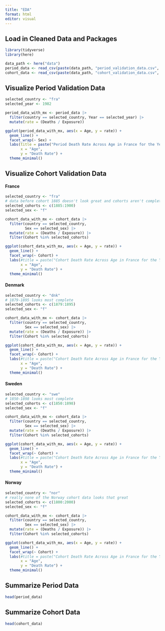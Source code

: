 ```yaml
---
title: "EDA"
format: html
editor: visual
---
```


## Load in Cleaned Data and Packages

```r
library(tidyverse)
library(here)
```

```r
data_path <- here("data")
period_data <- read_csv(paste(data_path, "period_validation_data.csv", sep="/"))
cohort_data <- read_csv(paste(data_path, "cohort_validation_data.csv", sep="/"))                        
```

## Visualize Period Validation Data

```r
selected_country <- "fra"
selected_year <- 1982 

period_data_with_mx <- period_data |>
  filter(country == selected_country, Year == selected_year) |>
  mutate(rate = (Deaths / Exposure))

ggplot(period_data_with_mx, aes(x = Age, y = rate)) +
  geom_line() +
  facet_wrap(~ Sex) +
  labs(title = paste("Period Death Rate Across Age in France for the Year 1982"),
       x = "Age",
       y = "Death Rate") +
  theme_minimal()
```

## Visualize Cohort Validation Data

#### France

```r
selected_country <- "fra"
# data before cohort 1885 doesn't look great and cohorts aren't complete after about 1910
selected_cohorts <- c(1885:1900)
selected_sex <- "f"

cohort_data_with_mx <- cohort_data |>
  filter(country == selected_country, 
         Sex == selected_sex) |>
  mutate(rate = (Deaths / Exposure)) |>
  filter(Cohort %in% selected_cohorts)

ggplot(cohort_data_with_mx, aes(x = Age, y = rate)) +
  geom_line() +
  facet_wrap(~ Cohort) +
  labs(#title = paste("Cohort Death Rate Across Age in France for the Year 1875"),
       x = "Age",
       y = "Death Rate") +
  theme_minimal()
```

#### Denmark

```r
selected_country <- "dnk"
# 1879-1895 looks most complete
selected_cohorts <- c(1879:1895)
selected_sex <- "f"

cohort_data_with_mx <- cohort_data |>
  filter(country == selected_country, 
         Sex == selected_sex) |>
  mutate(rate = (Deaths / Exposure)) |>
  filter(Cohort %in% selected_cohorts)

ggplot(cohort_data_with_mx, aes(x = Age, y = rate)) +
  geom_line() +
  facet_wrap(~ Cohort) +
  labs(#title = paste("Cohort Death Rate Across Age in France for the Year 1875"),
       x = "Age",
       y = "Death Rate") +
  theme_minimal()
```

#### Sweden

```r
selected_country <- "swe"
# 1850-1898 looks most complete
selected_cohorts <- c(1850:1898)
selected_sex <- "f"

cohort_data_with_mx <- cohort_data |>
  filter(country == selected_country, 
         Sex == selected_sex) |>
  mutate(rate = (Deaths / Exposure)) |>
  filter(Cohort %in% selected_cohorts)

ggplot(cohort_data_with_mx, aes(x = Age, y = rate)) +
  geom_line() +
  facet_wrap(~ Cohort) +
  labs(#title = paste("Cohort Death Rate Across Age in France for the Year 1875"),
       x = "Age",
       y = "Death Rate") +
  theme_minimal()
```

#### Norway

```r
selected_country <- "nor"
# really none of the Norway cohort data looks that great 
selected_cohorts <- c(1800:2000)
selected_sex <- "f"

cohort_data_with_mx <- cohort_data |>
  filter(country == selected_country, 
         Sex == selected_sex) |>
  mutate(rate = (Deaths / Exposure)) |>
  filter(Cohort %in% selected_cohorts)

ggplot(cohort_data_with_mx, aes(x = Age, y = rate)) +
  geom_line() +
  facet_wrap(~ Cohort) +
  labs(#title = paste("Cohort Death Rate Across Age in France for the Year 1875"),
       x = "Age",
       y = "Death Rate") +
  theme_minimal()
```

## Summarize Period Data

```r
head(period_data)

```

## Summarize Cohort Data

```r
head(cohort_data)
```
